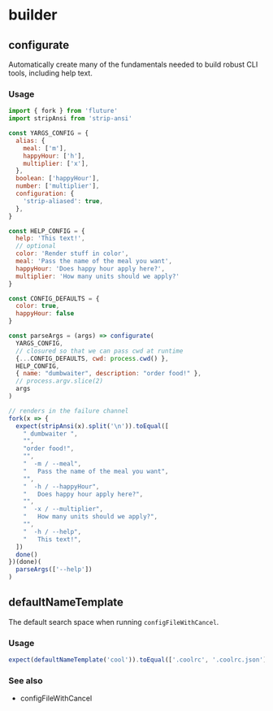 # builder



## configurate

Automatically create many of the fundamentals needed to build robust CLI tools,
including help text.

### Usage
```js test=true
import { fork } from 'fluture'
import stripAnsi from 'strip-ansi'

const YARGS_CONFIG = {
  alias: {
    meal: ['m'],
    happyHour: ['h'],
    multiplier: ['x'],
  },
  boolean: ['happyHour'],
  number: ['multiplier'],
  configuration: {
    'strip-aliased': true,
  },
}

const HELP_CONFIG = {
  help: 'This text!',
  // optional
  color: 'Render stuff in color',
  meal: 'Pass the name of the meal you want',
  happyHour: 'Does happy hour apply here?',
  multiplier: 'How many units should we apply?'
}

const CONFIG_DEFAULTS = {
  color: true,
  happyHour: false
}

const parseArgs = (args) => configurate(
  YARGS_CONFIG,
  // closured so that we can pass cwd at runtime
  {...CONFIG_DEFAULTS, cwd: process.cwd() },
  HELP_CONFIG,
  { name: "dumbwaiter", description: "order food!" },
  // process.argv.slice(2)
  args
)

// renders in the failure channel
fork(x => {
  expect(stripAnsi(x).split('\n')).toEqual([
    " dumbwaiter ",
    "",
    "order food!",
    "",
    "  -m / --meal",
    "  	Pass the name of the meal you want",
    "",
    "  -h / --happyHour",
    "  	Does happy hour apply here?",
    "",
    "  -x / --multiplier",
    "  	How many units should we apply?",
    "",
    "  -h / --help",
    "  	This text!",
  ])
  done()
})(done)(
  parseArgs(['--help'])
)
```

## defaultNameTemplate

The default search space when running `configFileWithCancel`.

### Usage
```js test=true
expect(defaultNameTemplate('cool')).toEqual(['.coolrc', '.coolrc.json'])
```

### See also
 - configFileWithCancel